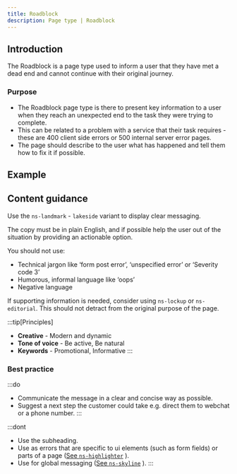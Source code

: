 ```yaml
---
title: Roadblock
description: Page type | Roadblock
---
```


## Introduction

The Roadblock is a page type used to inform a user that they have met a dead end and cannot continue with their original journey.

### Purpose

- The Roadblock page type is there to present key information to a user when they reach an unexpected end to the task they were trying to complete.
- This can be related to a problem with a service that their task requires - these are 400 client side errors or 500 internal server error pages.
- The page should describe to the user what has happened and tell them how to fix it if possible.

## Example

<PageViewer />

## Content guidance

Use the `ns-landmark` - `lakeside` variant to display clear messaging.

The copy must be in plain English, and if possible help the user out of the situation by providing an actionable option.

You should not use:

- Technical jargon like ‘form post error’, ‘unspecified error’ or ‘Severity code 3’
- Humorous, informal language like ‘oops’
- Negative language

If supporting information is needed, consider using `ns-lockup` or `ns-editorial`. This should not detract from the original purpose of the page.

:::tip[Principles]
- **Creative** - Modern and dynamic
- **Tone of voice** - Be active, Be natural
- **Keywords** - Promotional, Informative
:::

### Best practice

:::do
- Communicate the message in a clear and concise way as possible.
- Suggest a next step the customer could take e.g. direct them to webchat or a phone number.
:::

:::dont
- Use the subheading.
- Use as errors that are specific to ui elements (such as form fields) or parts of a page ([See `ns-highlighter`](/components/ns-highlighter) ).
- Use for global messaging ([See `ns-skyline`](/components/ns-skyline) ).
:::
